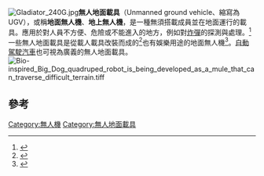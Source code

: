 [[File:Gladiator_240G.jpg|thumb]]'''無人地面載具'''（Unmanned ground vehicle、縮寫為UGV），或稱'''地面無人機'''、'''地上無人機'''，是一種無須搭載成員並在地面運行的載具。應用於對人員不方便、危險或不能進入的地方，例如對[[炸彈|炸彈]]的探測與處理。<ref>{{Cite web |url=http://www.iceira.ntu.edu.tw/industry-news/415-2014-2018 |title=國防部空中、海上和地面無人機的2014-2018年財政預算案 |access-date=2015-10-19 |archive-url=https://web.archive.org/web/20200127112700/http://www.iceira.ntu.edu.tw/industry-news/415-2014-2018 |archive-date=2020-01-27 |dead-url=yes }}</ref>一些無人地面載具是從載人載具改裝而成的<ref>{{Cite web |url=http://en.rian.ru/military_news/20130730/182491171/Russia-Develops-Silent-Robotic-Armored-Vehicle.html |title=Russia Develops Silent Robotic Armored Vehicle |accessdate=2015-10-19 |archive-date=2013-08-01 |archive-url=https://web.archive.org/web/20130801225024/http://en.rian.ru/military_news/20130730/182491171/Russia-Develops-Silent-Robotic-Armored-Vehicle.html |dead-url=no }}</ref>也有娛樂用途的地面無人機<ref>{{Cite web |url=http://tech.fanpiece.com/36Kr-com/Parrot-%E6%9C%80%E6%96%B0%E7%99%BC%E5%B8%83-%E6%B5%B7%E9%99%B8%E7%A9%BA-5-%E7%A8%AE-13-%E6%AC%BE%E8%BF%B7%E4%BD%A0%E7%84%A1%E4%BA%BA%E6%A9%9F-%E6%9C%80%E9%AB%98%E5%94%AE%E5%83%B9-189-%E7%BE%8E%E5%85%83-c1184418.html |title=Parrot 最新發布 “海陸空” 5 種 13 款迷你無人機，最高售價 189 美元 |access-date=2016-09-18 |archive-url=https://web.archive.org/web/20180320170243/http://tech.fanpiece.com/36Kr-com/Parrot-%E6%9C%80%E6%96%B0%E7%99%BC%E5%B8%83-%E6%B5%B7%E9%99%B8%E7%A9%BA-5-%E7%A8%AE-13-%E6%AC%BE%E8%BF%B7%E4%BD%A0%E7%84%A1%E4%BA%BA%E6%A9%9F-%E6%9C%80%E9%AB%98%E5%94%AE%E5%83%B9-189-%E7%BE%8E%E5%85%83-c1184418.html |archive-date=2018-03-20 |dead-url=yes }}</ref>。[[自動駕駛汽車|自動駕駛汽車]]也可視為廣義的無人地面載具。[[File:Bio-inspired_Big_Dog_quadruped_robot_is_being_developed_as_a_mule_that_can_traverse_difficult_terrain.tiff|thumb]]

==參考==
{{reflist}}

{{机器人学}}
[[Category:無人機|Category:無人機]]
[[Category:無人地面載具|Category:無人地面載具]]